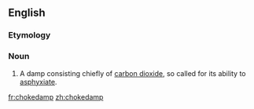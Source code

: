 ==English==
{{wikipedia}}

===Etymology===
{{compound|choke|damp}}

===Noun===
{{en-noun|-}}

# {{context|mining}} A damp consisting chiefly of [[carbon dioxide]], so called for its ability to [[asphyxiate]].

[[fr:chokedamp]]
[[zh:chokedamp]]